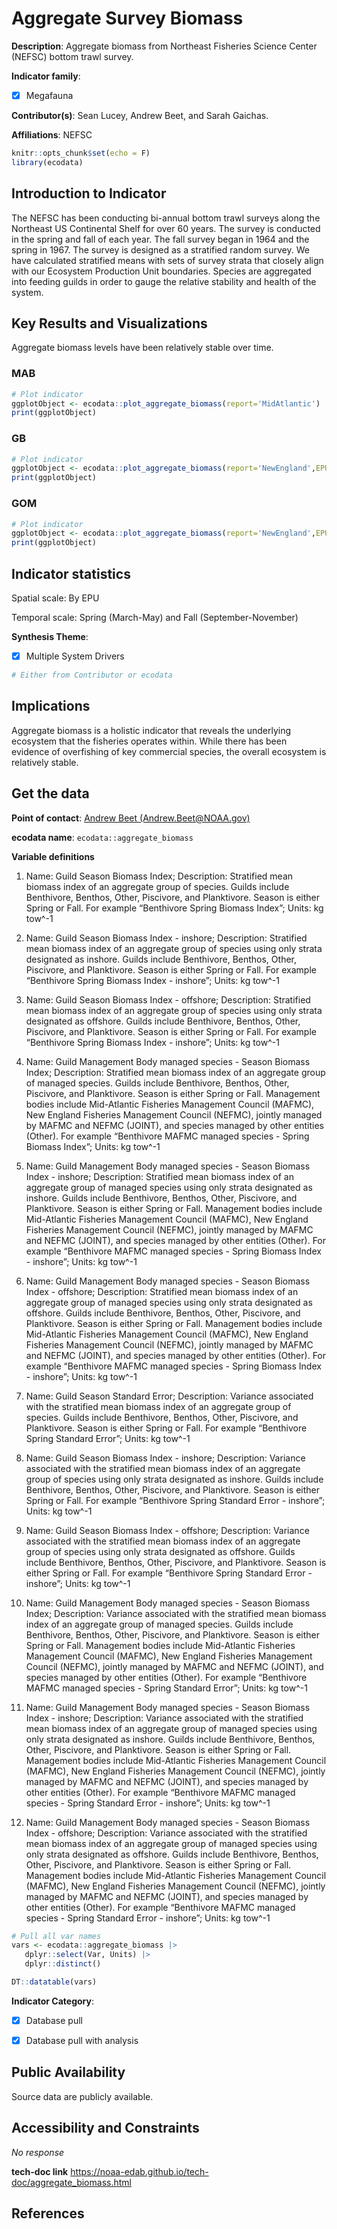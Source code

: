 # Aggregate Survey Biomass

**Description**: Aggregate biomass from Northeast Fisheries Science Center (NEFSC) bottom trawl survey.

**Indicator family**: 

- [X] Megafauna


**Contributor(s)**: Sean Lucey, Andrew Beet, and Sarah Gaichas.

**Affiliations**: NEFSC

```{r echo=FALSE}
knitr::opts_chunk$set(echo = F)
library(ecodata)
```
## Introduction to Indicator
The NEFSC has been conducting bi-annual bottom trawl surveys along the Northeast US Continental Shelf for over 60 years.  The survey is conducted in the spring and fall of each year.  The fall survey began in 1964 and the spring in 1967.  The survey is designed as a stratified random survey.  We have calculated stratified means with sets of survey strata that closely align with our Ecosystem Production Unit boundaries.  Species are aggregated into feeding guilds in order to gauge the relative stability and health of the system.

## Key Results and Visualizations
Aggregate biomass levels have been relatively stable over time.

### MAB

```{r plot_aggregate_biomassMAB}
# Plot indicator
ggplotObject <- ecodata::plot_aggregate_biomass(report='MidAtlantic')
print(ggplotObject)
```

### GB

```{r plot_aggregate_biomassNEGB}
# Plot indicator
ggplotObject <- ecodata::plot_aggregate_biomass(report='NewEngland',EPU='GB')
print(ggplotObject)
```

### GOM

```{r plot_aggregate_biomassNEGOM}
# Plot indicator
ggplotObject <- ecodata::plot_aggregate_biomass(report='NewEngland',EPU='GOM')
print(ggplotObject)
```


## Indicator statistics 
Spatial scale: By EPU

Temporal scale: Spring (March-May) and Fall (September-November)

**Synthesis Theme**:

- [X] Multiple System Drivers


```{r autostats_aggregate_biomass}
# Either from Contributor or ecodata
```

## Implications
Aggregate biomass is a holistic indicator that reveals the underlying ecosystem that the fisheries operates within.  While there has been evidence of overfishing of key commercial species, the overall ecosystem is relatively stable.

## Get the data

**Point of contact**: [Andrew Beet (Andrew.Beet@NOAA.gov)](mailto:Andrew Beet (Andrew.Beet@NOAA.gov)){.email}

**ecodata name**: `ecodata::aggregate_biomass`

**Variable definitions**

1) Name: Guild Season Biomass Index; Description: Stratified mean biomass index of an aggregate group of species.  Guilds include Benthivore, Benthos, Other, Piscivore, and Planktivore. Season is either Spring or Fall. For example "Benthivore Spring Biomass Index"; Units: kg tow^-1 
2) Name: Guild Season Biomass Index - inshore; Description: Stratified mean biomass index of an aggregate group of species using only strata designated as inshore.  Guilds include Benthivore, Benthos, Other, Piscivore, and Planktivore. Season is either Spring or Fall. For example "Benthivore Spring Biomass Index - inshore"; Units: kg tow^-1 
3) Name: Guild Season Biomass Index - offshore; Description: Stratified mean biomass index of an aggregate group of species using only strata designated as offshore.  Guilds include Benthivore, Benthos, Other, Piscivore, and Planktivore. Season is either Spring or Fall. For example "Benthivore Spring Biomass Index - inshore"; Units: kg tow^-1 
4) Name: Guild Management Body managed species - Season Biomass Index; Description: Stratified mean biomass index of an aggregate group of managed species.  Guilds include Benthivore, Benthos, Other, Piscivore, and Planktivore. Season is either Spring or Fall. Management bodies include Mid-Atlantic Fisheries Management Council (MAFMC), New England Fisheries Management Council (NEFMC), jointly managed by MAFMC and NEFMC (JOINT), and species managed by other entities (Other). For example "Benthivore MAFMC managed species - Spring Biomass Index"; Units: kg tow^-1 
5) Name: Guild Management Body managed species -  Season Biomass Index - inshore; Description: Stratified mean biomass index of an aggregate group of managed species using only strata designated as inshore.  Guilds include Benthivore, Benthos, Other, Piscivore, and Planktivore. Season is either Spring or Fall. Management bodies include Mid-Atlantic Fisheries Management Council (MAFMC), New England Fisheries Management Council (NEFMC), jointly managed by MAFMC and NEFMC (JOINT), and species managed by other entities (Other). For example "Benthivore MAFMC managed species -  Spring Biomass Index - inshore"; Units: kg tow^-1 
6) Name: Guild Management Body managed species -  Season Biomass Index - offshore; Description: Stratified mean biomass index of an aggregate group of managed species using only strata designated as offshore.  Guilds include Benthivore, Benthos, Other, Piscivore, and Planktivore. Season is either Spring or Fall. Management bodies include Mid-Atlantic Fisheries Management Council (MAFMC), New England Fisheries Management Council (NEFMC), jointly managed by MAFMC and NEFMC (JOINT), and species managed by other entities (Other). For example "Benthivore MAFMC managed species -  Spring Biomass Index - inshore"; Units: kg tow^-1 
7) Name: Guild Season Standard Error; Description: Variance associated with the stratified mean biomass index of an aggregate group of species.  Guilds include Benthivore, Benthos, Other, Piscivore, and Planktivore. Season is either Spring or Fall. For example "Benthivore Spring Standard Error"; Units: kg tow^-1 
8) Name: Guild Season Biomass Index - inshore; Description: Variance associated with the stratified mean biomass index of an aggregate group of species using only strata designated as inshore.  Guilds include Benthivore, Benthos, Other, Piscivore, and Planktivore. Season is either Spring or Fall. For example "Benthivore Spring Standard Error - inshore"; Units: kg tow^-1 
9) Name: Guild Season Biomass Index - offshore; Description: Variance associated with the stratified mean biomass index of an aggregate group of species using only strata designated as offshore.  Guilds include Benthivore, Benthos, Other, Piscivore, and Planktivore. Season is either Spring or Fall. For example "Benthivore Spring Standard Error - inshore"; Units: kg tow^-1 
10) Name: Guild Management Body managed species - Season Biomass Index; Description: Variance associated with the stratified mean biomass index of an aggregate group of managed species.  Guilds include Benthivore, Benthos, Other, Piscivore, and Planktivore. Season is either Spring or Fall. Management bodies include Mid-Atlantic Fisheries Management Council (MAFMC), New England Fisheries Management Council (NEFMC), jointly managed by MAFMC and NEFMC (JOINT), and species managed by other entities (Other). For example "Benthivore MAFMC managed species - Spring Standard Error"; Units: kg tow^-1 
11) Name: Guild Management Body managed species -  Season Biomass Index - inshore; Description: Variance associated with the stratified mean biomass index of an aggregate group of managed species using only strata designated as inshore.  Guilds include Benthivore, Benthos, Other, Piscivore, and Planktivore. Season is either Spring or Fall. Management bodies include Mid-Atlantic Fisheries Management Council (MAFMC), New England Fisheries Management Council (NEFMC), jointly managed by MAFMC and NEFMC (JOINT), and species managed by other entities (Other). For example "Benthivore MAFMC managed species -  Spring Standard Error - inshore"; Units: kg tow^-1 
12) Name: Guild Management Body managed species -  Season Biomass Index - offshore; Description: Variance associated with the stratified mean biomass index of an aggregate group of managed species using only strata designated as offshore.  Guilds include Benthivore, Benthos, Other, Piscivore, and Planktivore. Season is either Spring or Fall. Management bodies include Mid-Atlantic Fisheries Management Council (MAFMC), New England Fisheries Management Council (NEFMC), jointly managed by MAFMC and NEFMC (JOINT), and species managed by other entities (Other). For example "Benthivore MAFMC managed species -  Spring Standard Error - inshore"; Units: kg tow^-1

```{r vars_aggregate_biomass}
# Pull all var names
vars <- ecodata::aggregate_biomass |>
   dplyr::select(Var, Units) |>
   dplyr::distinct()

DT::datatable(vars)
```
**Indicator Category**:

- [X] Database pull
- [X] Database pull with analysis


## Public Availability

Source data are publicly available.

## Accessibility and Constraints

_No response_

**tech-doc link**
<https://noaa-edab.github.io/tech-doc/aggregate_biomass.html>

## References

